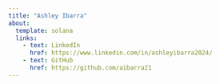 ```yaml
---
title: "Ashley Ibarra"
about: 
  template: solana
  links:
    - text: LinkedIn
      href: https://www.linkedin.com/in/ashleyibarra2024/
    - text: GitHub
      href: https://github.com/aibarra21
---
```

